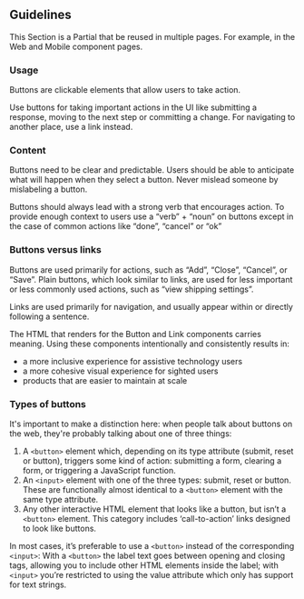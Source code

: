 
## Guidelines

<Callout type="info">
  This Section is a Partial that be reused in multiple pages. For example, in
  the Web and Mobile component pages.
</Callout>

### Usage

Buttons are clickable elements that allow users to take action.

Use buttons for taking important actions in the UI like submitting a response, moving to the next step or committing a change. For navigating to another place, use a link instead.

### Content

Buttons need to be clear and predictable. Users should be able to anticipate what will happen when they select a button. Never mislead someone by mislabeling a button.

Buttons should always lead with a strong verb that encourages action. To provide enough context to users use a “verb” + “noun” on buttons except in the case of common actions like “done”, “cancel” or “ok”

### Buttons versus links

Buttons are used primarily for actions, such as “Add”, “Close”, “Cancel”, or “Save”. Plain buttons, which look similar to links, are used for less important or less commonly used actions, such as “view shipping settings”.

Links are used primarily for navigation, and usually appear within or directly following a sentence.

The HTML that renders for the Button and Link components carries meaning. Using these components intentionally and consistently results in:

- a more inclusive experience for assistive technology users
- a more cohesive visual experience for sighted users
- products that are easier to maintain at scale

### Types of buttons

It's important to make a distinction here: when people talk about buttons on the web, they're probably talking about one of three things:

1. A `<button>` element which, depending on its type attribute (submit, reset or button), triggers some kind of action: submitting a form, clearing a form, or triggering a JavaScript function.
2. An `<input>` element with one of the three types: submit, reset or button. These are functionally almost identical to a `<button>` element with the same type attribute.
3. Any other interactive HTML element that looks like a button, but isn’t a `<button>` element. This category includes ‘call-to-action’ links designed to look like buttons.

In most cases, it’s preferable to use a `<button>` instead of the corresponding `<input>`: With a `<button>` the label text goes between opening and closing tags, allowing you to include other HTML elements inside the label; with `<input>` you’re restricted to using the value attribute which only has support for text strings.

